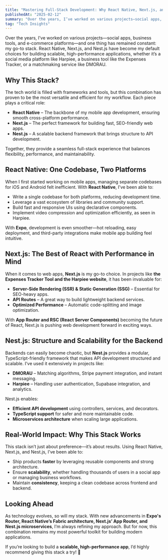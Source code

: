 ```yaml
---
title: "Mastering Full-Stack Development: Why React Native, Next.js, and Nest.js are My Go-To Stack"
publishedAt: "2025-02-12"
summary: "Over the years, I’ve worked on various projects—social apps, business tools, and e-commerce platforms—and one thing has remained constant: my go-to stack. Here’s why React Native, Next.js, and Nest.js have become my top choices for building scalable, high-performance applications."
tag: "Tech Insights"
---
```


Over the years, I’ve worked on various projects—social apps, business tools, and e-commerce platforms—and one thing has remained constant: my go-to stack. React Native, Next.js, and Nest.js have become my default choices for building scalable, high-performance applications, whether it’s a social media platform like Harpiee, a business tool like the Expenses Tracker, or a matchmaking service like DMORAU. 

## Why This Stack?  

The tech world is filled with frameworks and tools, but this combination has proven to be the most versatile and efficient for my workflow. Each piece plays a critical role:  

- **React Native** – The backbone of my mobile app development, ensuring smooth cross-platform performance.  
- **Next.js** – The perfect framework for building fast, SEO-friendly web apps.  
- **Nest.js** – A scalable backend framework that brings structure to API development.  

Together, they provide a seamless full-stack experience that balances flexibility, performance, and maintainability.  

## React Native: One Codebase, Two Platforms  

When I first started working on mobile apps, managing separate codebases for iOS and Android felt inefficient. With **React Native**, I’ve been able to:  

- Write a single codebase for both platforms, reducing development time.  
- Leverage a vast ecosystem of libraries and community support.  
- Build fast and responsive UIs using declarative components.  
- Implement video compression and optimization efficiently, as seen in Harpiee.  

With **Expo**, development is even smoother—hot reloading, easy deployment, and third-party integrations make mobile app building feel intuitive.  

## Next.js: The Best of React with Performance in Mind  

When it comes to web apps, **Next.js** is my go-to choice. In projects like **the Expenses Tracker Tool and the Harpiee website**, it has been invaluable for:  

- **Server-Side Rendering (SSR) & Static Generation (SSG)** – Essential for SEO-heavy apps.  
- **API Routes** – A great way to build lightweight backend services.  
- **Optimized Performance** – Automatic code-splitting and image optimization.  

With **App Router and RSC (React Server Components)** becoming the future of React, Next.js is pushing web development forward in exciting ways.  

## Nest.js: Structure and Scalability for the Backend  

Backends can easily become chaotic, but **Nest.js** provides a modular, TypeScript-friendly framework that makes API development structured and scalable. I’ve used it extensively in projects like:  

- **DMORAU** – Matching algorithms, Stripe payment integration, and instant messaging.  
- **Harpiee** – Handling user authentication, Supabase integration, and analytics.  

Nest.js enables:  

- **Efficient API development** using controllers, services, and decorators.  
- **TypeScript support** for safer and more maintainable code.  
- **Microservices architecture** when scaling large applications.  

## Real-World Impact: Why This Stack Works  

This stack isn’t just about preference—it’s about results. Using React Native, Next.js, and Nest.js, I’ve been able to:  

- Ship products **faster** by leveraging reusable components and strong architecture.  
- Ensure **scalability**, whether handling thousands of users in a social app or managing business workflows.  
- Maintain **consistency**, keeping a clean codebase across frontend and backend.  

## Looking Ahead  

As technology evolves, so will my stack. With new advancements in **Expo's Router, React Native’s Fabric architecture, Next.js’ App Router, and Nest.js microservices**, I’m always refining my approach. But for now, this combination remains my most powerful toolkit for building modern applications.  

If you’re looking to build a **scalable, high-performance app**, I’d highly recommend giving this stack a try! 🚀  
